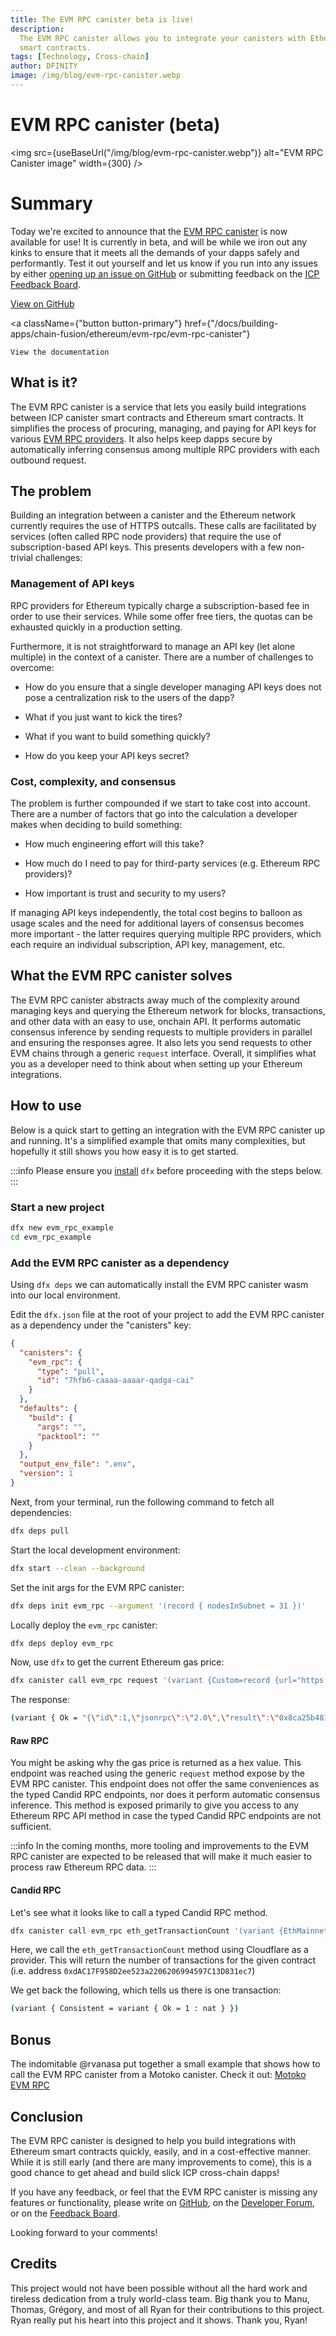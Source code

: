 ```yaml
---
title: The EVM RPC canister beta is live!
description:
  The EVM RPC canister allows you to integrate your canisters with Ethereum
  smart contracts.
tags: [Technology, Cross-chain]
author: DFINITY
image: /img/blog/evm-rpc-canister.webp
---
```



# EVM RPC canister (beta)

<img
  src={useBaseUrl("/img/blog/evm-rpc-canister.webp")}
  alt="EVM RPC Canister image"
  width={300}
/>

# Summary

Today we're excited to announce that the
[EVM RPC canister](https://github.com/internet-computer-protocol/evm-rpc-canister/releases/tag/release-2024-01-31)
is now available for use! It is currently in beta, and will be while we iron out
any kinks to ensure that it meets all the demands of your dapps safely and
performantly. Test it out yourself and let us know if you run into any issues by
either
[opening up an issue on GitHub](https://github.com/internet-computer-protocol/evm-rpc-canister/issues/new)
or submitting feedback on the
[ICP Feedback Board](https://dx.internetcomputer.org).

<div className={"flex flex-row gap-2"}>
  <a
    className={"button button-outline bg-black text-white"}
    href={"https://github.com/internet-computer-protocol/evm-rpc-canister"}
  >
    View on GitHub
  </a>

  <a
    className={"button button-primary"}
    href={"/docs/building-apps/chain-fusion/ethereum/evm-rpc/evm-rpc-canister"}
  >
    View the documentation
  </a>
</div>

## What is it?

The EVM RPC canister is a service that lets you easily build integrations
between ICP canister smart contracts and Ethereum smart contracts. It simplifies
the process of procuring, managing, and paying for API keys for various
[EVM RPC providers](https://www.alchemy.com/best/rpc-node-providers). It also
helps keep dapps secure by automatically inferring consensus among multiple RPC
providers with each outbound request.

## The problem

Building an integration between a canister and the Ethereum network currently
requires the use of HTTPS outcalls. These calls are facilitated by services
(often called RPC node providers) that require the use of subscription-based API
keys. This presents developers with a few non-trivial challenges:

### Management of API keys

RPC providers for Ethereum typically charge a subscription-based fee in order to
use their services. While some offer free tiers, the quotas can be exhausted
quickly in a production setting.

Furthermore, it is not straightforward to manage an API key (let alone multiple)
in the context of a canister. There are a number of challenges to overcome:

- How do you ensure that a single developer managing API keys does not pose a
  centralization risk to the users of the dapp?

- What if you just want to kick the tires?

- What if you want to build something quickly?

- How do you keep your API keys secret?

### Cost, complexity, and consensus

The problem is further compounded if we start to take cost into account. There
are a number of factors that go into the calculation a developer makes when
deciding to build something:

- How much engineering effort will this take?

- How much do I need to pay for third-party services (e.g. Ethereum RPC
  providers)?

- How important is trust and security to my users?

If managing API keys independently, the total cost begins to balloon as usage
scales and the need for additional layers of consensus becomes more important -
the latter requires querying multiple RPC providers, which each require an
individual subscription, API key, management, etc.

## What the EVM RPC canister solves

The EVM RPC canister abstracts away much of the complexity around managing keys
and querying the Ethereum network for blocks, transactions, and other data with
an easy to use, onchain API. It performs automatic consensus inference by
sending requests to multiple providers in parallel and ensuring the responses
agree. It also lets you send requests to other EVM chains through a generic
`request` interface. Overall, it simplifies what you as a developer need to
think about when setting up your Ethereum integrations.

## How to use

Below is a quick start to getting an integration with the EVM RPC canister up
and running. It's a simplified example that omits many complexities, but
hopefully it still shows you how easy it is to get started.

<!-- prettier-ignore-start -->
:::info
Please ensure you [install](/docs/building-apps/getting-started/install) `dfx` before proceeding with the steps below.
:::
<!-- prettier-ignore-end -->

### Start a new project

```bash
dfx new evm_rpc_example
cd evm_rpc_example
```

### Add the EVM RPC canister as a dependency

Using `dfx deps` we can automatically install the EVM RPC canister wasm into our
local environment.

Edit the `dfx.json` file at the root of your project to add the EVM RPC canister
as a dependency under the "canisters" key:

```json
{
  "canisters": {
    "evm_rpc": {
      "type": "pull",
      "id": "7hfb6-caaaa-aaaar-qadga-cai"
    }
  },
  "defaults": {
    "build": {
      "args": "",
      "packtool": ""
    }
  },
  "output_env_file": ".env",
  "version": 1
}
```

Next, from your terminal, run the following command to fetch all dependencies:

```bash
dfx deps pull
```

Start the local development environment:

```bash
dfx start --clean --background
```

Set the init args for the EVM RPC canister:

```bash
dfx deps init evm_rpc --argument '(record { nodesInSubnet = 31 })'
```

Locally deploy the `evm_rpc` canister:

```bash
dfx deps deploy evm_rpc
```

Now, use `dfx` to get the current Ethereum gas price:

```bash
dfx canister call evm_rpc request '(variant {Custom=record {url="https://ethereum.publicnode.com"}},"{\"jsonrpc\":\"2.0\",\"method\":\"eth_gasPrice\",\"params\":[],\"id\":1}",1000)' --wallet $(dfx identity get-wallet) --with-cycles 1000000000
```

The response:

```bash
(variant { Ok = "{\"id\":1,\"jsonrpc\":\"2.0\",\"result\":\"0x8ca25b481\"}" })
```

#### Raw RPC

You might be asking why the gas price is returned as a hex value. This endpoint
was reached using the generic `request` method expose by the EVM RPC canister.
This endpoint does not offer the same conveniences as the typed Candid RPC
endpoints, nor does it perform automatic consensus inference. This method is
exposed primarily to give you access to any Ethereum RPC API method in case the
typed Candid RPC endpoints are not sufficient.

<!-- prettier-ignore-start -->
:::info
In the coming months, more tooling and improvements to the EVM RPC canister are expected to be released that will make it much easier to process raw Ethereum RPC data.
:::
<!-- prettier-ignore-end -->

#### Candid RPC

Let's see what it looks like to call a typed Candid RPC method.

```bash
dfx canister call evm_rpc eth_getTransactionCount '(variant {EthMainnet = opt vec {variant {Cloudflare}}}, null, record {address = "0xdAC17F958D2ee523a2206206994597C13D831ec7"; block = variant {Latest}})' --with-cycles 1000000000 --wallet=$(dfx identity get-wallet)
```

Here, we call the `eth_getTransactionCount` method using Cloudflare as a
provider. This will return the number of transactions for the given contract
(i.e. address `0xdAC17F958D2ee523a2206206994597C13D831ec7`)

We get back the following, which tells us there is one transaction:

```bash
(variant { Consistent = variant { Ok = 1 : nat } })
```

## Bonus

The indomitable @rvanasa put together a small example that shows how to call the
EVM RPC canister from a Motoko canister. Check it out:
[Motoko EVM RPC](https://github.com/rvanasa/vite-react-motoko/tree/evm-rpc)

## Conclusion

The EVM RPC canister is designed to help you build integrations with Ethereum
smart contracts quickly, easily, and in a cost-effective manner. While it is
still early (and there are many improvements to come), this is a good chance to
get ahead and build slick ICP cross-chain dapps!

If you have any feedback, or feel that the EVM RPC canister is missing any
features or functionality, please write on
[GitHub](https://github.com/internet-computer-protocol/evm-rpc-canister), on the
[Developer Forum](https://forum.dfinity.org), or on the
[Feedback Board](https://dx.internetcomputer.org).

Looking forward to your comments!

## Credits

This project would not have been possible without all the hard work and tireless
dedication from a truly world-class team. Big thank you to Manu, Thomas,
Grégory, and most of all Ryan for their contributions to this project. Ryan
really put his heart into this project and it shows. Thank you, Ryan!
